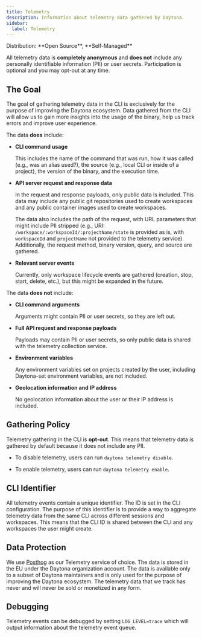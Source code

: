 ```yaml
---
title: Telemetry
description: Information about telemetry data gathered by Daytona.
sidebar:
  label: Telemetry
---
```



<Label>
  Distribution: **Open Source**, **Self-Managed**
</Label>

All telemetry data is **completely anonymous** and **does not** include any personally identifiable information (PII) or user secrets.
Participation is optional and you may opt-out at any time.

## The Goal

The goal of gathering telemetry data in the CLI is exclusively for the purpose of improving the Daytona ecosystem.
Data gathered from the CLI will allow us to gain more insights into the usage of the binary, help us track errors and improve user experience.

The data **does** include:

- **CLI command usage**

  This includes the name of the command that was run, how it was called (e.g., was an alias used?),
  the source (e.g., local CLI or inside of a project), the version of the binary, and the execution time.

- **API server request and response data**

  In the request and response payloads, only public data is included.
  This data may include any public git repositories used to create workspaces and any public container images used to create workspaces.

  The data also includes the path of the request, with URL parameters that might include PII stripped (e.g., URI: `/workspace/:workspaceId/:projectName/state` is provided as is,
  with `workspaceId` and `projectName` not provided to the telemetry service).
  Additionally, the request method, binary version, query, and source are gathered.

- **Relevant server events**

  Currently, only workspace lifecycle events are gathered (creation, stop, start, delete, etc.), but this might be expanded in the future.

The data **does not** include:

- **CLI command arguments**

  Arguments might contain PII or user secrets, so they are left out.

- **Full API request and response payloads**

  Payloads may contain PII or user secrets, so only public data is shared with the telemetry collection service.

- **Environment variables**

  Any environment variables set on projects created by the user, including Daytona-set environment variables, are not included.

- **Geolocation information and IP address**

  No geolocation information about the user or their IP address is included.

## Gathering Policy

Telemetry gathering in the CLI is **opt-out**. This means that telemetry data is gathered by default because it does not include any PII.

- To disable telemetry, users can run `daytona telemetry disable`.

- To enable telemetry, users can run `daytona telemetry enable`.

## CLI Identifier

All telemetry events contain a unique identifier. The ID is set in the CLI configuration.
The purpose of this identifier is to provide a way to aggregate telemetry data from the same CLI across different sessions and workspaces.
This means that the CLI ID is shared between the CLI and any workspaces the user might create.

## Data Protection

We use <a href="https://posthog.com/" target="_blank">Posthog</a> as our Telemetry service of choice.
The data is stored in the EU under the Daytona organization account.
The data is available only to a subset of Daytona maintainers and is only used for the purpose of improving the Daytona ecosystem.
The telemetry data that we track has never and will never be sold or monetized in any form.

## Debugging

Telemetry events can be debugged by setting `LOG_LEVEL=trace` which will output information about the telemetry event queue.
